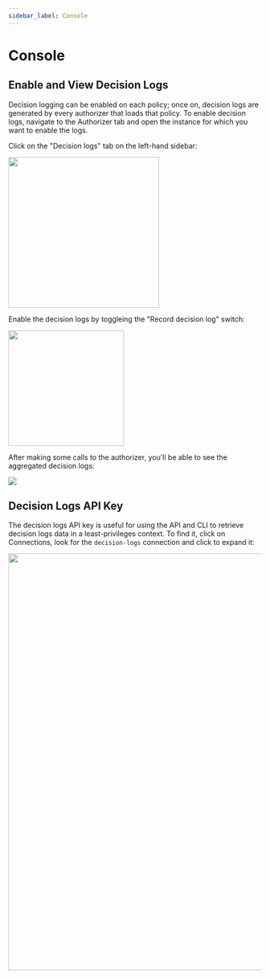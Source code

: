 ```yaml
---
sidebar_label: Console
---
```


# Console

## Enable and View Decision Logs

Decision logging can be enabled on each policy; once on, decision logs are generated by every authorizer that loads
that policy. To enable decision logs, navigate to the Authorizer tab and open the instance for which you want to
enable the logs.

Click on the "Decision logs" tab on the left-hand sidebar:

<img src="/decision-logs-sidebar.png" width="300px" />

Enable the decision logs by toggleing the "Record decision log" switch:

<img src="/decision-logs-switch.png" width="230px" />

After making some calls to the authorizer, you'll be able to see the aggregated decision logs:

<img src="/decision-logs.png" />

## Decision Logs API Key

The decision logs API key is useful for using the API and CLI to retrieve decision logs data in a least-privileges
context. To find it, click on Connections, look for the `decision-logs` connection and click to expand it:

<img src="/decision-logs-api-key.png" width="830px" />
